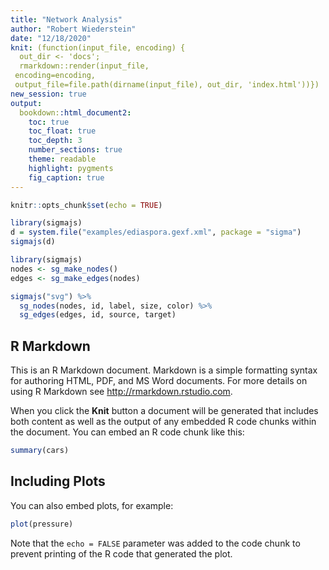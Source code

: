 ```yaml
---
title: "Network Analysis"
author: "Robert Wiederstein"
date: "12/18/2020"
knit: (function(input_file, encoding) {
  out_dir <- 'docs';
  rmarkdown::render(input_file,
 encoding=encoding,
 output_file=file.path(dirname(input_file), out_dir, 'index.html'))})
new_session: true
output:
  bookdown::html_document2:
    toc: true
    toc_float: true
    toc_depth: 3
    number_sections: true
    theme: readable
    highlight: pygments
    fig_caption: true
---
```


```r
knitr::opts_chunk$set(echo = TRUE)
```

```r
library(sigmajs)
d = system.file("examples/ediaspora.gexf.xml", package = "sigma")
sigmajs(d)
```

```r
library(sigmajs)
nodes <- sg_make_nodes()
edges <- sg_make_edges(nodes)

sigmajs("svg") %>%
  sg_nodes(nodes, id, label, size, color) %>%
  sg_edges(edges, id, source, target) 
```



## R Markdown

This is an R Markdown document. Markdown is a simple formatting syntax for authoring HTML, PDF, and MS Word documents. For more details on using R Markdown see <http://rmarkdown.rstudio.com>.

When you click the **Knit** button a document will be generated that includes both content as well as the output of any embedded R code chunks within the document. You can embed an R code chunk like this:

```r
summary(cars)
```

## Including Plots

You can also embed plots, for example:

```r
plot(pressure)
```

Note that the `echo = FALSE` parameter was added to the code chunk to prevent printing of the R code that generated the plot.
